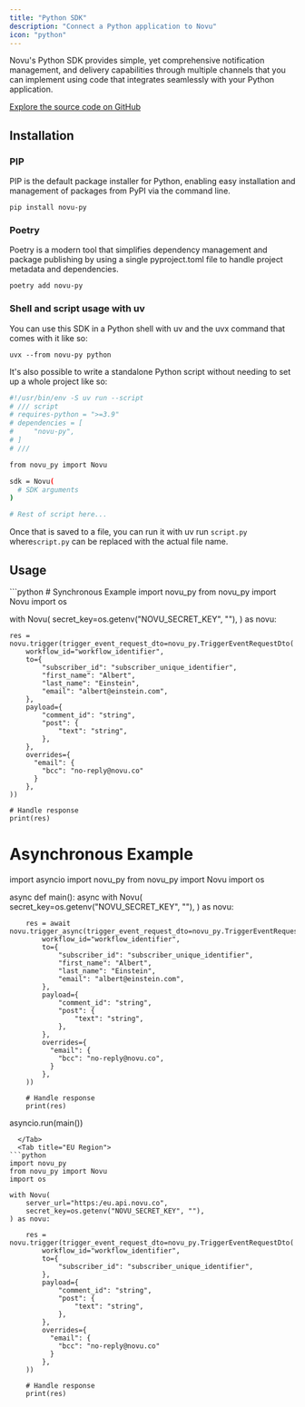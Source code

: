 ```yaml
---
title: "Python SDK"
description: "Connect a Python application to Novu"
icon: "python"
---
```


Novu's Python SDK provides simple, yet comprehensive notification management, and delivery capabilities through multiple channels that you can implement using code that integrates seamlessly with your Python application.

[Explore the source code on GitHub](https://github.com/novuhq/novu-py)

## Installation

### PIP
PIP is the default package installer for Python, enabling easy installation and management of packages from PyPI via the command line.
```
pip install novu-py
```

### Poetry
Poetry is a modern tool that simplifies dependency management and package publishing by using a single pyproject.toml file to handle project metadata and dependencies.
```
poetry add novu-py
```

### Shell and script usage with uv
You can use this SDK in a Python shell with uv and the uvx command that comes with it like so:
```
uvx --from novu-py python
````

It's also possible to write a standalone Python script without needing to set up a whole project like so:
```bash
#!/usr/bin/env -S uv run --script
# /// script
# requires-python = ">=3.9"
# dependencies = [
#     "novu-py",
# ]
# ///

from novu_py import Novu

sdk = Novu(
  # SDK arguments
)

# Rest of script here...
```
Once that is saved to a file, you can run it with uv run `script.py` where`script.py` can be replaced with the actual file name.

## Usage
<Tabs>
  <Tab title="US Region">
```python
# Synchronous Example
import novu_py
from novu_py import Novu
import os

with Novu(
    secret_key=os.getenv("NOVU_SECRET_KEY", ""),
) as novu:

    res = novu.trigger(trigger_event_request_dto=novu_py.TriggerEventRequestDto(
        workflow_id="workflow_identifier",
        to={
            "subscriber_id": "subscriber_unique_identifier",
            "first_name": "Albert",
            "last_name": "Einstein",
            "email": "albert@einstein.com",
        },
        payload={
            "comment_id": "string",
            "post": {
                "text": "string",
            },
        },
        overrides={
          "email": {
            "bcc": "no-reply@novu.co"
          }
        },
    ))

    # Handle response
    print(res)

# Asynchronous Example
import asyncio
import novu_py
from novu_py import Novu
import os

async def main():
    async with Novu(
        secret_key=os.getenv("NOVU_SECRET_KEY", ""),
    ) as novu:

        res = await novu.trigger_async(trigger_event_request_dto=novu_py.TriggerEventRequestDto(
            workflow_id="workflow_identifier",
            to={
                "subscriber_id": "subscriber_unique_identifier",
                "first_name": "Albert",
                "last_name": "Einstein",
                "email": "albert@einstein.com",
            },
            payload={
                "comment_id": "string",
                "post": {
                    "text": "string",
                },
            },
            overrides={
              "email": {
                "bcc": "no-reply@novu.co",
              }
            },
        ))

        # Handle response
        print(res)

asyncio.run(main())
```
  </Tab>
  <Tab title="EU Region">
```python
import novu_py
from novu_py import Novu
import os

with Novu(
    server_url="https:/eu.api.novu.co",
    secret_key=os.getenv("NOVU_SECRET_KEY", ""),
) as novu:

    res = novu.trigger(trigger_event_request_dto=novu_py.TriggerEventRequestDto(
        workflow_id="workflow_identifier",
        to={
            "subscriber_id": "subscriber_unique_identifier",
        },
        payload={
            "comment_id": "string",
            "post": {
                "text": "string",
            },
        },
        overrides={
          "email": {
            "bcc": "no-reply@novu.co"
          }
        },
    ))

    # Handle response
    print(res)

```
  </Tab>
</Tabs>

